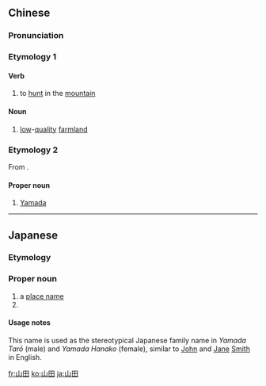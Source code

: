 ==Chinese==
{{zh-forms}}

===Pronunciation===
{{zh-pron
|m=shāntián
|c=saan1 tin4
|cat=v,n,pn
}}

===Etymology 1===

====Verb====
{{zh-verb}}

# {{lb|zh|archaic}} to [[hunt]] in the [[mountain]]

====Noun====
{{zh-noun}}

# {{lb|zh|archaic}} [[low]]-[[quality]] [[farmland]]

===Etymology 2===
From {{der|zh|ja|山田|tr=Yamada}}.

====Proper noun====
{{zh-proper noun}}

# {{surname|lang=zh|Japanese|dot=:}} [[Yamada]]

----

==Japanese==
{{ja-kanjitab|やま|だ}}

===Etymology===
{{compound|lang=ja|山|田|tr1=yama|t1=[[mountain]]|tr2=ta|t2=[[rice]] [[field]]|sort=やまだ}}

===Proper noun===
{{ja-pos|proper|やまだ}}

# a [[place name]]
# {{surname|lang=ja|[[habitational]]|sort=やまだ}}

====Usage notes====
This name is used as the stereotypical Japanese family name in {{lang|ja|山田[[太郎]]}} ''Yamada Tarō'' (male) and {{lang|ja|山田[[花子]]}} ''Yamada Hanako'' (female), similar to [[John]] and [[Jane]] [[Smith]] in English.

[[fr:山田]]
[[ko:山田]]
[[ja:山田]]